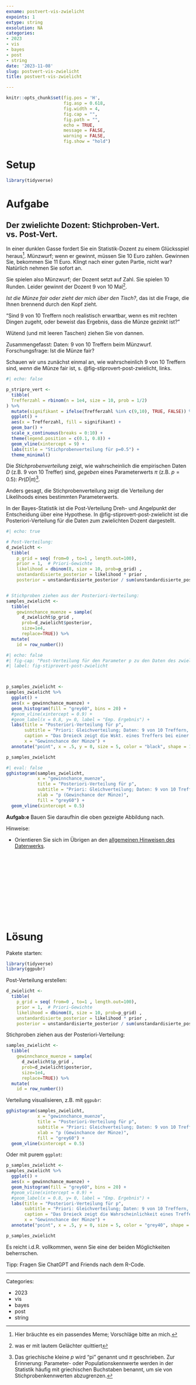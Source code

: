 ```yaml
---
exname: postvert-vis-zwielicht
expoints: 1
extype: string
exsolution: NA
categories:
- 2023
- vis
- bayes
- post
- string
date: '2023-11-08'
slug: postvert-vis-zwielicht
title: postvert-vis-zwielicht

---
```




```r
knitr::opts_chunk$set(fig.pos = 'H',
                      fig.asp = 0.618,
                      fig.width = 4,
                      fig.cap = "", 
                      fig.path = "",
                      echo = TRUE,
                      message = FALSE,
                      warning = FALSE,
                      fig.show = "hold")
```


# Setup

```r
library(tidyverse)
```



# Aufgabe




## Der zwielichte Dozent: Stichproben-Vert. vs. Post-Vert.

In einer dunklen Gasse fordert Sie ein Statistik-Dozent zu einem Glücksspiel heraus^[Hier bräuchte es ein passendes Meme; Vorschläge bitte an mich.]. Münzwurf; wenn er gewinnt, müssen Sie 10 Euro zahlen. Gewinnen Sie, bekommen Sie 11 Euro. Klingt nach einer guten Partie, nicht war? Natürlich nehmen Sie sofort an. 

Sie spielen also Münzwurf; der Dozent setzt auf Zahl. Sie spielen 10 Runden. Leider gewinnt der Dozent 9 von 10 Mal^[was er mit lautem Gelächter quittiert].

*Ist die Münze fair oder zieht der mich über den Tisch?*, das ist die Frage, 
die Ihnen brennend durch den Kopf zieht.

"Sind 9 von 10 Treffern noch realistisch erwartbar, wenn es mit rechten Dingen zugeht,
oder beweist das Ergebnis, dass die Münze gezinkt ist?"

Wütend (und mit leeren Taschen) ziehen Sie von dannen.


Zusammengefasst: Daten: 9 von 10 Treffern beim Münzwurf. Forschungsfrage: Ist die Münze fair?


Schauen wir uns zunächst einmal an, wie wahrscheinlich 9 von 10 Treffern sind,
*wenn* die Münze fair ist, s. @fig-stiprovert-post-zwielicht, links.


```r
#| echo: false

p_stripro_vert <-
  tibble(
  Trefferzahl = rbinom(n = 1e4, size = 10, prob = 1/2)
) %>% 
  mutate(signifikant = ifelse(Trefferzahl %in% c(9,10), TRUE, FALSE)) %>% 
  ggplot() +
  aes(x = Trefferzahl, fill = signifikant) +
  geom_bar() +
  scale_x_continuous(breaks = 0:10) +
  theme(legend.position = c(0.1, 0.8)) +
  geom_vline(xintercept = 9) +
  labs(title = "Stichprobenverteilung für p=0.5") +
  theme_minimal()
```

Die *Stichprobenverteilung* zeigt, wie wahrscheinlich die empirischen Daten $D$ (z.B. 9 von 10 Treffer) sind, *gegeben* eines Parameterwerts $\pi$ (z.B. $p=0.5$): $Pr(D|\pi)$^[Das griechische kleine $p$ wird "pi" genannt und $\pi$ geschrieben. Zur Erinnerung: Parameter- oder Populationskennwerte werden in der Statistik häufig mit griechischen Buchstaben benannt, um sie von Stichprobenkennwerten abzugrenzen.].

Anders gesagt, die Stichprobenverteilung zeigt die Verteilung der Likelihoods eines bestimmten Parameterwerts.



In der Bayes-Statistik ist die Post-Verteilung Dreh- und Angelpunkt der Entscheidung über eine Hypothese.
In @fig-stiprovert-post-zwielicht ist die Posteriori-Verteilung für die Daten zum zwielichten Dozent dargestellt.



```r
#| echo: true

# Post-Verteilung:
d_zwielicht <-
  tibble(
    p_grid = seq( from=0 , to=1 , length.out=100),
    prior = 1,  # Priori-Gewichte
    likelihood = dbinom(8, size = 10, prob=p_grid) ,
    unstandardisierte_posterior = likelihood * prior ,
    posterior = unstandardisierte_posterior / sum(unstandardisierte_posterior))


# Stichproben ziehen aus der Posteriori-Verteilung:
samples_zwielicht <- 
  tibble(
    gewinnchance_muenze = sample(
      d_zwielicht$p_grid , 
      prob=d_zwielicht$posterior, 
      size=1e4, 
      replace=TRUE)) %>% 
  mutate(
    id = row_number())
```

```r
#| echo: false
#| fig-cap: "Post-Verteilung für den Parameter p zu den Daten des zwielichten Dozenten (9 von 10 Treffern im wiederholten Münzwurf)"
#| label: fig-stiprovert-post-zwielicht



p_samples_zwielicht <- 
samples_zwielicht %>% 
  ggplot() +
  aes(x = gewinnchance_muenze) +
  geom_histogram(fill = "grey60", bins = 20) +
  #geom_vline(xintercept = 0.9) +
  #geom_label(x = 0.8, y= 0, label = "Emp. Ergebnis") +
  labs(title = "Posteriori-Verteilung für p",
       subtitle = "Priori: Gleichverteilung; Daten: 9 von 10 Treffern, binomialverteilt",
       caption = "Das Dreieck zeigt die Wskt. eines Treffers bei einer fairen Münze",
       x = "Gewinnchance der Münze") +
  annotate("point", x = .5, y = 0, size = 5, color = "black", shape = 17)

p_samples_zwielicht
```

```r
#| eval: false
gghistogram(samples_zwielicht,
            x = "gewinnchance_muenze",
            title = "Posteriori-Verteilung für p",
            subtitle = "Priori: Gleichverteilung; Daten: 9 von 10 Treffern, binomialverteilt",
            xlab = "p (Gewinchance der Münze)",
            fill = "grey60") +
  geom_vline(xintercept = 0.5)
```



**Aufgab:e** Bauen Sie daraufhin die oben gezeigte Abbildung nach.

Hinweise:

- Orientieren Sie sich im Übrigen an den [allgemeinen Hinweisen des Datenwerks](https://datenwerk.netlify.app/hinweise).





</br>
</br>
</br>
</br>
</br>
</br>
</br>
</br>
</br>
</br>

# Lösung



Pakete starten:

```r
library(tidyverse)
library(ggpubr)
```


Post-Verteilung erstellen:

```r
d_zwielicht <-
  tibble(
    p_grid = seq( from=0 , to=1 , length.out=100),
    prior = 1,  # Priori-Gewichte
    likelihood = dbinom(8, size = 10, prob=p_grid) ,
    unstandardisierte_posterior = likelihood * prior ,
    posterior = unstandardisierte_posterior / sum(unstandardisierte_posterior))
```

Stichproben ziehen aus der Posteriori-Verteilung:

```r
samples_zwielicht <- 
  tibble(
    gewinnchance_muenze = sample(
      d_zwielicht$p_grid , 
      prob=d_zwielicht$posterior, 
      size=1e4, 
      replace=TRUE)) %>% 
  mutate(
    id = row_number())

```


Verteilung visualisieren, z.B. mit `ggpubr`:


```r
gghistogram(samples_zwielicht,
            x = "gewinnchance_muenze",
            title = "Posteriori-Verteilung für p",
            subtitle = "Priori: Gleichverteilung; Daten: 9 von 10 Treffern, binomialverteilt",
            xlab = "p (Gewinchance der Münze)",
            fill = "grey60") +
  geom_vline(xintercept = 0.5)

```


Oder mit purem `ggplot`: 

```r
p_samples_zwielicht <- 
samples_zwielicht %>% 
  ggplot() +
  aes(x = gewinnchance_muenze) +
  geom_histogram(fill = "grey60", bins = 20) +
  #geom_vline(xintercept = 0.9) +
  #geom_label(x = 0.8, y= 0, label = "Emp. Ergebnis") +
  labs(title = "Posteriori-Verteilung für p",
       subtitle = "Priori: Gleichverteilung; Daten: 9 von 10 Treffern, binomialverteilt",
       caption = "Das Dreieck zeigt die Wahrscheinlichkeit eines Treffers bei einer fairen Münze",
       x = "Gewinnchance der Münze") +
  annotate("point", x = .5, y = 0, size = 5, color = "grey40", shape = 17)

p_samples_zwielicht

```


Es reicht i.d.R. vollkommen, wenn Sie eine der beiden Möglichkeiten beherrschen.

Tipp: Fragen Sie ChatGPT and Friends nach dem R-Code.



---

Categories: 

- 2023
- vis
- bayes
- post
- string

